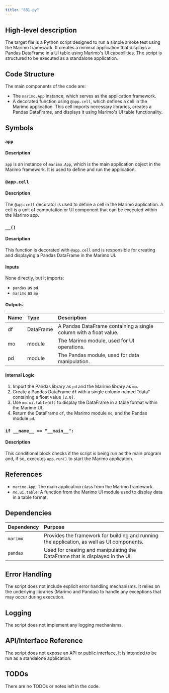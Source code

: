 ```yaml
---
title: "881.py"
---
```


## High-level description

The target file is a Python script designed to run a simple smoke test using the Marimo framework. It creates a minimal application that displays a Pandas DataFrame in a UI table using Marimo's UI capabilities. The script is structured to be executed as a standalone application.

## Code Structure

The main components of the code are:
- The `marimo.App` instance, which serves as the application framework.
- A decorated function using `@app.cell`, which defines a cell in the Marimo application. This cell imports necessary libraries, creates a Pandas DataFrame, and displays it using Marimo's UI table functionality.

## Symbols

### `app`
#### Description
`app` is an instance of `marimo.App`, which is the main application object in the Marimo framework. It is used to define and run the application.

### `@app.cell`
#### Description
The `@app.cell` decorator is used to define a cell in the Marimo application. A cell is a unit of computation or UI component that can be executed within the Marimo app.

### `__()`
#### Description
This function is decorated with `@app.cell` and is responsible for creating and displaying a Pandas DataFrame in the Marimo UI.

#### Inputs
None directly, but it imports:
- `pandas` as `pd`
- `marimo` as `mo`

#### Outputs
| Name | Type | Description |
|:-----|:-----|:------------|
| df | DataFrame | A Pandas DataFrame containing a single column with a float value. |
| mo | module | The Marimo module, used for UI operations. |
| pd | module | The Pandas module, used for data manipulation. |

#### Internal Logic
1. Import the Pandas library as `pd` and the Marimo library as `mo`.
2. Create a Pandas DataFrame `df` with a single column named "data" containing a float value `[2.0]`.
3. Use `mo.ui.table(df)` to display the DataFrame in a table format within the Marimo UI.
4. Return the DataFrame `df`, the Marimo module `mo`, and the Pandas module `pd`.

### `if __name__ == "__main__":`
#### Description
This conditional block checks if the script is being run as the main program and, if so, executes `app.run()` to start the Marimo application.

## References

- `marimo.App`: The main application class from the Marimo framework.
- `mo.ui.table`: A function from the Marimo UI module used to display data in a table format.

## Dependencies

| Dependency | Purpose |
|:-----------|:--------|
| `marimo` | Provides the framework for building and running the application, as well as UI components. |
| `pandas` | Used for creating and manipulating the DataFrame that is displayed in the UI. |

## Error Handling

The script does not include explicit error handling mechanisms. It relies on the underlying libraries (Marimo and Pandas) to handle any exceptions that may occur during execution.

## Logging

The script does not implement any logging mechanisms.

## API/Interface Reference

The script does not expose an API or public interface. It is intended to be run as a standalone application.

## TODOs

There are no TODOs or notes left in the code.